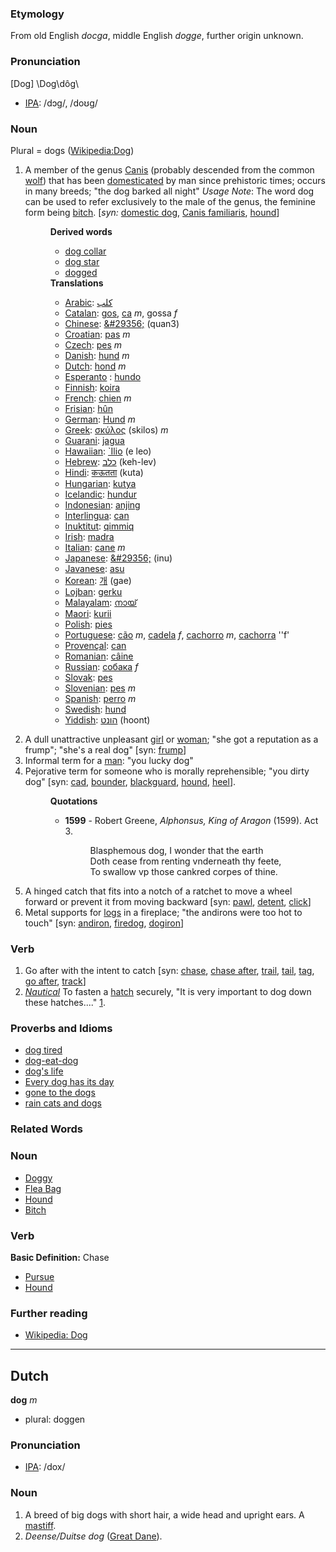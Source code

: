 ===Etymology===
From old English ''docga'', middle English ''dogge'', further origin unknown.
 
===Pronunciation===
[Dog] \Dog\dôg\
*[[w:IPA|IPA]]: /dɔg/, /doʊg/

===Noun===
Plural = dogs ([[en:Dog|Wikipedia:Dog]])
# A member of the genus [[Canis]] (probably descended from the common [[wolf]]) that has been [[domesticated]] by man since prehistoric times; occurs in many breeds; "the dog barked all night" ''Usage Note'': The word dog can be used to refer exclusively to the male of the genus, the feminine form being [[bitch]]. [''syn:'' [[domestic dog]], [[Canis familiaris]], [[hound]]]
#:'''Derived words'''
#:*[[dog collar]]
#:*[[dog star]]
#:*[[dogged]]
#:'''Translations'''
#:*[[Arabic]]: [[كلب]]
#:*[[Catalan]]: [[gos]], [[ca]] ''m'', gossa ''f''
#:*[[Chinese]]: [[&#29356;]] (quan3)
#:*[[Croatian]]: [[pas]] ''m''
#:*[[Czech]]: [[pes]] ''m''
#:*[[Danish]]: [[hund]] ''m''
#:*[[Dutch]]: [[hond]] ''m''
#:*[[Esperanto]] : [[hundo]]
#:*[[Finnish]]: [[koira]]
#:*[[French]]: [[chien]] ''m''
#:*[[Frisian]]: [[hûn]]
#:*[[German]]: [[Hund]] ''m''
#:*[[Greek]]: [[σκύλος]] (skilos) ''m''
#:*[[Guarani]]: [[jagua]]
#:*[[Hawaiian]]: [[`Ilio]]  (e leo) 
#:*[[Hebrew]]: [[כלב]] (keh-lev)
#:*[[Hindi]]: [[कऊतता]] (kuta)
#:*[[Hungarian]]: [[kutya]]
#:*[[Icelandic]]: [[hundur]]
#:*[[Indonesian]]: [[anjing]]
#:*[[Interlingua]]: [[can]]
#:*[[Inuktitut]]: [[qimmiq]]
#:*[[Irish]]: [[madra]]
#:*[[Italian]]: [[cane]] ''m''
#:*[[Japanese]]: [[&#29356;]] (inu)
#:*[[Javanese]]: [[asu]]
#:*[[Korean]]: [[개]] (gae)
#:*[[Lojban]]: [[gerku]]
#:*[[Malayalam]]: [[നായ്]]
#:*[[Maori]]: [[kurii]]
#:*[[Polish]]: [[pies]]
#:*[[Portuguese]]: [[cão]] ''m'', [[cadela]] ''f'', [[cachorro]] ''m'', [[cachorra]] ''f'
#:*[[Provençal]]: [[can]]
#:*[[Romanian]]: [[câine]]
#:*[[Russian]]: [[собака]] ''f''
#:*[[Slovak]]: [[pes]]
#:*[[Slovenian]]: [[pes]] ''m''
#:*[[Spanish]]: [[perro]] ''m''
#:*[[Swedish]]: [[hund]]
#:*[[Yiddish]]: [[הונט]] (hoont)
# A dull unattractive unpleasant [[girl]] or [[woman]]; "she got a reputation as a frump"; "she's a real dog" [syn: [[frump]]]
# Informal term for a [[man]]: "you lucky dog"
# Pejorative term for someone who is morally reprehensible; "you dirty dog" [syn: [[cad]], [[bounder]], [[blackguard]], [[hound]], [[heel]]].
#:'''Quotations'''
#:*'''1599''' - Robert Greene, ''Alphonsus, King of Aragon'' (1599). Act 3.
#:*:Blasphemous dog, I wonder that the earth
#:*:Doth cease from renting vnderneath thy feete,
#:*:To swallow vp those cankred corpes of thine. 
# A hinged catch that fits into a notch of a ratchet to move a wheel forward or prevent it from moving backward [syn: [[pawl]], [[detent]], [[click]]]
# Metal supports for [[log]]s in a fireplace; "the andirons were too hot to touch" [syn: [[andiron]], [[firedog]], [[dogiron]]]


===Verb===
# Go after with the intent to catch [syn: [[chase]], [[chase after]], [[trail]], [[tail]], [[tag]], [[go after]], [[track]]]
# <i>[[nautical terms|Nautical]]</i> To fasten a [[hatch]] securely, "It is very important to dog down these hatches...." [http://www.vonwentzel.net/Prout/08.OEM/04.Hatches/].

=== Proverbs and Idioms ===
*[[dog tired]]
*[[dog-eat-dog]]
*[[dog's life]]
*[[Every dog has its day]]
*[[gone to the dogs]]
*[[rain cats and dogs]]

=== Related Words ===

===Noun===

*[[Doggy]]
*[[Flea Bag]]
*[[Hound]]
*[[Bitch]]

===Verb===
'''Basic Definition:''' Chase
*[[Pursue]]
*[[Hound]]

=== Further reading ===
*[[en:Dog|Wikipedia: Dog]]

----
==Dutch==
'''dog''' ''m''
*plural: doggen

===Pronunciation===
*[[w:IPA|IPA]]: /dox/

===Noun===
#A breed of big dogs with short hair, a wide head and upright ears. A [[mastiff]].
#''Deense/Duitse dog'' ([[Great Dane]]).